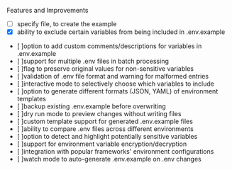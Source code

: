 Features and Improvements

- [ ] specify file, to create the example
- [x] ability to exclude certain variables from being included in .env.example
- [ ]option to add custom comments/descriptions for variables in .env.example
- [ ]support for multiple .env files in batch processing
- [ ]flag to preserve original values for non-sensitive variables
- [ ]validation of .env file format and warning for malformed entries
- [ ]interactive mode to selectively choose which variables to include
- [ ]option to generate different formats (JSON, YAML) of environment templates
- [ ]backup existing .env.example before overwriting
- [ ]dry run mode to preview changes without writing files
- [ ]custom template support for generated .env.example files
- [ ]ability to compare .env files across different environments
- [ ]option to detect and highlight potentially sensitive variables
- [ ]support for environment variable encryption/decryption
- [ ]integration with popular frameworks' environment configurations
- [ ]watch mode to auto-generate .env.example on .env changes
